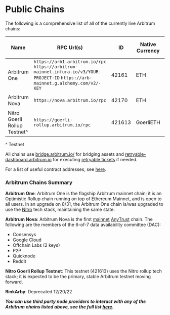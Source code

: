 # Public Chains

The following is a comprehensive list of all of the currently live Arbitrum chains:

| Name                         | RPC Url(s)                                                                                                                         | ID     | Native Currency | Explorer(s)                                                               | Underlying L1 | Current Tech Stack  | Sequencer Feed                         | Nitro Seed Database URLs                 |
| ---------------------------- | ---------------------------------------------------------------------------------------------------------------------------------- | ------ | --------------- | ------------------------------------------------------------------------- | ------------- | ------------------- | -------------------------------------- | ---------------------------------------- |
| Arbitrum One                 | `https://arb1.arbitrum.io/rpc` `https://arbitrum-mainnet.infura.io/v3/YOUR-PROJECT-ID` `https://arb-mainnet.g.alchemy.com/v2/-KEY` | 42161  | ETH             | `https://arbiscan.io/` `https://explorer.arbitrum.io/`                    | Ethereum      | Nitro Rollup (8/31) | `wss://arb1.arbitrum.io/feed`          | `snapshot.arbitrum.io/mainnet/nitro.tar` |
| Arbitrum Nova                | `https://nova.arbitrum.io/rpc`                                                                                                     | 42170  | ETH             | `https://nova.arbiscan.io/` `https://nova-explorer.arbitrum.io/`          | Ethereum      | Nitro AnyTrust      | `wss://nova.arbitrum.io/feed`          | N/A                                      |
| Nitro Goerli Rollup Testnet^ | `https://goerli-rollup.arbitrum.io/rpc`                                                                                            | 421613 | GoerliETH       | `https://goerli.arbiscan.io` `https://goerli-rollup-explorer.arbitrum.io` | Goerli        | Nitro Rollup        | `wss://goerli-rollup.arbitrum.io/feed` | N/A                                      |

^ Testnet

All chains use [bridge.arbitrum.io/](https://bridge.arbitrum.io/) for bridging assets and [retryable-dashboard.arbitrum.io](https://retryable-dashboard.arbitrum.io/) for executing [retryable tickets](./arbos/l1-to-l2-messaging.mdx) if needed.

For a list of useful contract addresses, see [here](./useful-addresses.mdx).

### Arbitrum Chains Summary

**Arbitrum One**: Arbitrum One is the flagship Arbitrum mainnet chain; it is an Optimistic Rollup chain running on top of Ethereum Mainnet, and is open to all users. In an upgrade on 8/31, the Arbitrum One chain is/was upgraded to use the [Nitro](https://medium.com/offchainlabs/its-nitro-time-86944693bf29) tech stack, maintaining the same state.

**Arbitrum Nova**: Arbitrum Nova is the first [mainnet](https://medium.com/offchainlabs/its-time-for-a-new-dawn-nova-is-open-to-the-public-a081df1e4ad2) [AnyTrust](./inside-anytrust.mdx) chain. The following are the members of the 6-of-7 data availability committee (DAC):

- Consensys
- Google Cloud
- Offchain Labs (2 keys)
- P2P
- Quicknode
- Reddit

**Nitro Goerli Rollup Testnet**: This testnet (421613) uses the Nitro rollup tech stack; it is expected to be the primary, stable Arbitrum testnet moving forward.

**RinkArby**: Deprecated 12/20/22

***You can use third party node providers to interact with any of the Arbitrum chains listed above, see the full list [here](./node-running/node-providers.mdx).***